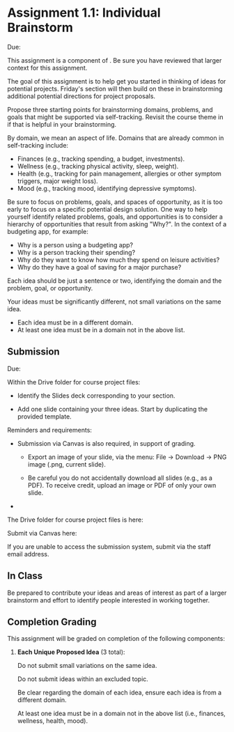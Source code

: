 
# Assignment 1.1: Individual Brainstorm

<UnderDevelopment display={true} />

Due: <AssignmentDueDateTime assignmentKey={calendarData.assignments.assignment_1_1} />

This assignment is a component of <SiteLink linkKey={SiteLinks.milestone_1_top}/>.
Be sure you have reviewed that larger context for this assignment.

The goal of this assignment is to help get you started in thinking of ideas for potential projects.
Friday's section will then build on these in brainstorming additional potential directions for project proposals.

Propose three starting points for brainstorming domains, problems, and goals that might be supported via self-tracking.
Revisit the course theme in <SiteLink linkKey={SiteLinks.milestone_1_top}/> if that is helpful in your brainstorming.

By domain, we mean an aspect of life. Domains that are already common in self-tracking include:

- Finances (e.g., tracking spending, a budget, investments).
- Wellness (e.g., tracking physical activity, sleep, weight).
- Health (e.g., tracking for pain management, allergies or other symptom triggers, major weight loss).
- Mood (e.g., tracking mood, identifying depressive symptoms).

Be sure to focus on problems, goals, and spaces of opportunity,
as it is too early to focus on a specific potential design solution.
One way to help yourself identify related problems, goals, and opportunities 
is to consider a hierarchy of opportunities that result from asking "Why?". 
In the context of a budgeting app, for example:

- Why is a person using a budgeting app?
- Why is a person tracking their spending?
- Why do they want to know how much they spend on leisure activities?
- Why do they have a goal of saving for a major purchase?

Each idea should be just a sentence or two, identifying the domain and the problem, goal, or opportunity.

Your ideas must be significantly different, not small variations on the same idea.
- Each idea must be in a different domain.
- At least one idea must be in a domain not in the above list.

<ExcludedTopics />

## Submission

Due: <AssignmentDueDateTime assignmentKey={calendarData.assignments.assignment_1_1} />

Within the Drive folder for course project files:

- Identify the Slides deck corresponding to your section.

- Add one slide containing your three ideas. Start by duplicating the provided template.

Reminders and requirements:

- Submission via Canvas is also required, in support of grading.
  - Export an image of your slide, via the menu: File -> Download -> PNG image (.png, current slide).

  - Be careful you do not accidentally download all slides (e.g., as a PDF).
    To receive credit, upload an image or PDF of only your own slide.

- <IndividualAssignment />

The Drive folder for course project files is here:

<CourseDataLink linkKey={courseData.linkDriveProjectFiles} outerComponent="p"/>

Submit via Canvas here:

<AssignmentSubmitCanvasLink assignmentKey={calendarData.assignments.assignment_1_1} />

If you are unable to access the submission system, submit via the staff email address.

## In Class

Be prepared to contribute your ideas and areas of interest
as part of a larger brainstorm and effort to identify people interested in working together.

## Completion Grading

This assignment will be graded on completion of the following components:

1. __Each Unique Proposed Idea__ (3 total):

   Do not submit small variations on the same idea.

   Do not submit ideas within an excluded topic.

   Be clear regarding the domain of each idea, ensure each idea is from a different domain.

   At least one idea must be in a domain not in the above list (i.e., finances, wellness, health, mood).

